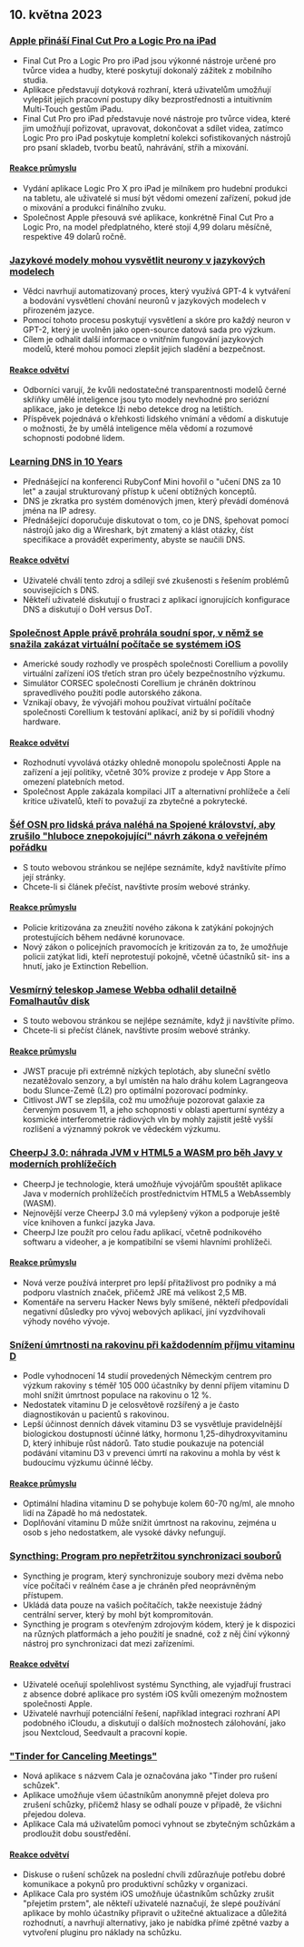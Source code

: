

<CallToAction />

<Steps>

## 10. května 2023

### [Apple přináší Final Cut Pro a Logic Pro na iPad](https://www.apple.com/newsroom/2023/05/apple-brings-final-cut-pro-and-logic-pro-to-ipad/)

- Final Cut Pro a Logic Pro pro iPad jsou výkonné nástroje určené pro tvůrce videa a hudby, které poskytují dokonalý zážitek z mobilního studia.
- Aplikace představují dotyková rozhraní, která uživatelům umožňují vylepšit jejich pracovní postupy díky bezprostřednosti a intuitivním Multi-Touch gestům iPadu.
- Final Cut Pro pro iPad představuje nové nástroje pro tvůrce videa, které jim umožňují pořizovat, upravovat, dokončovat a sdílet videa, zatímco Logic Pro pro iPad poskytuje kompletní kolekci sofistikovaných nástrojů pro psaní skladeb, tvorbu beatů, nahrávání, střih a mixování.

#### [Reakce průmyslu](http://news.ycombinator.com/item?id=35873732)

- Vydání aplikace Logic Pro X pro iPad je milníkem pro hudební produkci na tabletu, ale uživatelé si musí být vědomi omezení zařízení, pokud jde o mixování a produkci finálního zvuku.
- Společnost Apple přesouvá své aplikace, konkrétně Final Cut Pro a Logic Pro, na model předplatného, které stojí 4,99 dolaru měsíčně, respektive 49 dolarů ročně.

### [Jazykové modely mohou vysvětlit neurony v jazykových modelech](https://openai.com/research/language-models-can-explain-neurons-in-language-models)

- Vědci navrhují automatizovaný proces, který využívá GPT-4 k vytváření a bodování vysvětlení chování neuronů v jazykových modelech v přirozeném jazyce.
- Pomocí tohoto procesu poskytují vysvětlení a skóre pro každý neuron v GPT-2, který je uvolněn jako open-source datová sada pro výzkum.
- Cílem je odhalit další informace o vnitřním fungování jazykových modelů, které mohou pomoci zlepšit jejich sladění a bezpečnost.

#### [Reakce odvětví](http://news.ycombinator.com/item?id=35877402)

- Odborníci varují, že kvůli nedostatečné transparentnosti modelů černé skříňky umělé inteligence jsou tyto modely nevhodné pro seriózní aplikace, jako je detekce lži nebo detekce drog na letištích.
- Příspěvek pojednává o křehkosti lidského vnímání a vědomí a diskutuje o možnosti, že by umělá inteligence měla vědomí a rozumové schopnosti podobné lidem.

### [Learning DNS in 10 Years](https://jvns.ca/blog/2023/05/08/new-talk-learning-dns-in-10-years/)

- Přednášející na konferenci RubyConf Mini hovořil o "učení DNS za 10 let" a zaujal strukturovaný přístup k učení obtížných konceptů.
- DNS je zkratka pro systém doménových jmen, který převádí doménová jména na IP adresy.
- Přednášející doporučuje diskutovat o tom, co je DNS, špehovat pomocí nástrojů jako dig a Wireshark, být zmatený a klást otázky, číst specifikace a provádět experimenty, abyste se naučili DNS.

#### [Reakce odvětví](http://news.ycombinator.com/item?id=35870654)

- Uživatelé chválí tento zdroj a sdílejí své zkušenosti s řešením problémů souvisejících s DNS.
- Někteří uživatelé diskutují o frustraci z aplikací ignorujících konfigurace DNS a diskutují o DoH versus DoT.

### [Společnost Apple právě prohrála soudní spor, v němž se snažila zakázat virtuální počítače se systémem iOS](https://www.techradar.com/news/apple-just-lost-its-lawsuit-trying-to-ban-ios-virtual-machines)

- Americké soudy rozhodly ve prospěch společnosti Corellium a povolily virtuální zařízení iOS třetích stran pro účely bezpečnostního výzkumu.
- Simulátor CORSEC společnosti Corellium je chráněn doktrínou spravedlivého použití podle autorského zákona.
- Vznikají obavy, že vývojáři mohou používat virtuální počítače společnosti Corellium k testování aplikací, aniž by si pořídili vhodný hardware.

#### [Reakce odvětví](http://news.ycombinator.com/item?id=35880466)

- Rozhodnutí vyvolává otázky ohledně monopolu společnosti Apple na zařízení a její politiky, včetně 30% provize z prodeje v App Store a omezení platebních metod.
- Společnost Apple zakázala kompilaci JIT a alternativní prohlížeče a čelí kritice uživatelů, kteří to považují za zbytečné a pokrytecké.

### [Šéf OSN pro lidská práva naléhá na Spojené království, aby zrušilo "hluboce znepokojující" návrh zákona o veřejném pořádku](https://www.ohchr.org/en/press-releases/2023/04/un-human-rights-chief-urges-uk-reverse-deeply-troubling-public-order-bill)

- S touto webovou stránkou se nejlépe seznámíte, když navštívíte přímo její stránky.
- Chcete-li si článek přečíst, navštivte prosím webové stránky.

#### [Reakce průmyslu](http://news.ycombinator.com/item?id=35871394)

- Policie kritizována za zneužití nového zákona k zatýkání pokojných protestujících během nedávné korunovace.
- Nový zákon o policejních pravomocích je kritizován za to, že umožňuje policii zatýkat lidi, kteří neprotestují pokojně, včetně účastníků sit- ins a hnutí, jako je Extinction Rebellion.

### [Vesmírný teleskop Jamese Webba odhalil detailně Fomalhautův disk](https://skyandtelescope.org/astronomy-news/the-james-webb-space-telescope-reveals-fomalhauts-disk-in-unprecedented-detail/)

- S touto webovou stránkou se nejlépe seznámíte, když ji navštívíte přímo.
- Chcete-li si přečíst článek, navštivte prosím webové stránky.

#### [Reakce průmyslu](http://news.ycombinator.com/item?id=35874704)

- JWST pracuje při extrémně nízkých teplotách, aby sluneční světlo nezatěžovalo senzory, a byl umístěn na halo dráhu kolem Lagrangeova bodu Slunce-Země (L2) pro optimální pozorovací podmínky.
- Citlivost JWT se zlepšila, což mu umožňuje pozorovat galaxie za červeným posuvem 11, a jeho schopnosti v oblasti aperturní syntézy a kosmické interferometrie rádiových vln by mohly zajistit ještě vyšší rozlišení a významný pokrok ve vědeckém výzkumu.

### [CheerpJ 3.0: náhrada JVM v HTML5 a WASM pro běh Javy v moderních prohlížečích](https://leaningtech.com/announcing-cheerpj-3-0-a-jvm-replacement-in-html5-and-webassembly-to-run-java-applications-and-applets-on-modern-browsers/)

- CheerpJ je technologie, která umožňuje vývojářům spouštět aplikace Java v moderních prohlížečích prostřednictvím HTML5 a WebAssembly (WASM).
- Nejnovější verze CheerpJ 3.0 má vylepšený výkon a podporuje ještě více knihoven a funkcí jazyka Java.
- CheerpJ lze použít pro celou řadu aplikací, včetně podnikového softwaru a videoher, a je kompatibilní se všemi hlavními prohlížeči.

#### [Reakce průmyslu](http://news.ycombinator.com/item?id=35873552)

- Nová verze používá interpret pro lepší přitažlivost pro podniky a má podporu vlastních značek, přičemž JRE má velikost 2,5 MB.
- Komentáře na serveru Hacker News byly smíšené, někteří předpovídali negativní důsledky pro vývoj webových aplikací, jiní vyzdvihovali výhody nového vývoje.

### [Snížení úmrtnosti na rakovinu při každodenním příjmu vitaminu D](https://www.dkfz.de/en/presse/pressemitteilungen/2023/dkfz-pm-23-27-Reduced-cancer-mortality-with-daily-vitamin-D-intake.php)

- Podle vyhodnocení 14 studií provedených Německým centrem pro výzkum rakoviny s téměř 105 000 účastníky by denní příjem vitaminu D mohl snížit úmrtnost populace na rakovinu o 12 %.
- Nedostatek vitaminu D je celosvětově rozšířený a je často diagnostikován u pacientů s rakovinou.
- Lepší účinnost denních dávek vitaminu D3 se vysvětluje pravidelnější biologickou dostupností účinné látky, hormonu 1,25-dihydroxyvitaminu D, který inhibuje růst nádorů. Tato studie poukazuje na potenciál podávání vitaminu D3 v prevenci úmrtí na rakovinu a mohla by vést k budoucímu výzkumu účinné léčby.

#### [Reakce průmyslu](http://news.ycombinator.com/item?id=35876062)

- Optimální hladina vitaminu D se pohybuje kolem 60-70 ng/ml, ale mnoho lidí na Západě ho má nedostatek.
- Doplňování vitaminu D může snížit úmrtnost na rakovinu, zejména u osob s jeho nedostatkem, ale vysoké dávky nefungují.

### [Syncthing: Program pro nepřetržitou synchronizaci souborů](https://syncthing.net/)

- Syncthing je program, který synchronizuje soubory mezi dvěma nebo více počítači v reálném čase a je chráněn před neoprávněným přístupem.
- Ukládá data pouze na vašich počítačích, takže neexistuje žádný centrální server, který by mohl být kompromitován.
- Syncthing je program s otevřeným zdrojovým kódem, který je k dispozici na různých platformách a jeho použití je snadné, což z něj činí výkonný nástroj pro synchronizaci dat mezi zařízeními.

#### [Reakce odvětví](http://news.ycombinator.com/item?id=35879039)

- Uživatelé oceňují spolehlivost systému Syncthing, ale vyjadřují frustraci z absence dobré aplikace pro systém iOS kvůli omezeným možnostem společnosti Apple.
- Uživatelé navrhují potenciální řešení, například integraci rozhraní API podobného iCloudu, a diskutují o dalších možnostech zálohování, jako jsou Nextcloud, Seedvault a pracovní kopie.

### ["Tinder for Canceling Meetings"](https://meetcala.com/)

- Nová aplikace s názvem Cala je označována jako "Tinder pro rušení schůzek".
- Aplikace umožňuje všem účastníkům anonymně přejet doleva pro zrušení schůzky, přičemž hlasy se odhalí pouze v případě, že všichni přejedou doleva.
- Aplikace Cala má uživatelům pomoci vyhnout se zbytečným schůzkám a prodloužit dobu soustředění.

#### [Reakce odvětví](http://news.ycombinator.com/item?id=35868685)

- Diskuse o rušení schůzek na poslední chvíli zdůrazňuje potřebu dobré komunikace a pokynů pro produktivní schůzky v organizaci.
- Aplikace Cala pro systém iOS umožňuje účastníkům schůzky zrušit "přejetím prstem", ale někteří uživatelé naznačují, že slepé používání aplikace by mohlo účastníky připravit o užitečné aktualizace a důležitá rozhodnutí, a navrhují alternativy, jako je nabídka přímé zpětné vazby a vytvoření pluginu pro náklady na schůzku.

</Steps>
